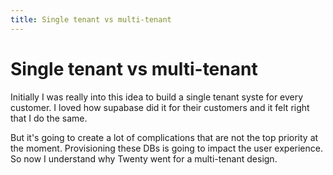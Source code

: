 ```yaml
---
title: Single tenant vs multi-tenant
---
```


# Single tenant vs multi-tenant

Initially I was really into this idea to build a single tenant syste for every customer. I loved how supabase did it for their customers and it felt right that I do the same.

But it's going to create a lot of complications that are not the top priority at the moment. Provisioning these DBs is going to impact the user experience. So now I understand why Twenty went for a multi-tenant design.